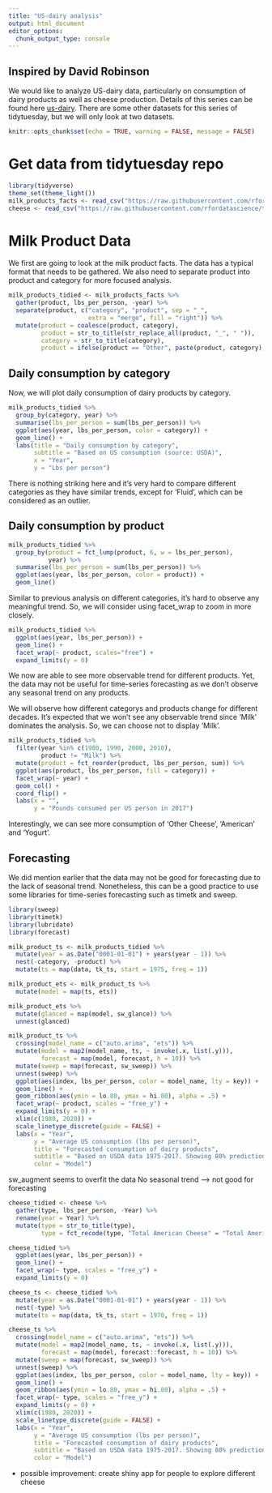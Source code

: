 ```yaml
---
title: "US-dairy analysis"
output: html_document
editor_options: 
  chunk_output_type: console
---
```

## Inspired by David Robinson

We would like to analyze US-dairy data, particularly on consumption of dairy products as well as cheese production. Details of this series can be found here [us-dairy](https://github.com/rfordatascience/tidytuesday/tree/master/data/2019/2019-01-29). There are some other datasets for this series of tidytuesday, but we will only look at two datasets.
```r
knitr::opts_chunk$set(echo = TRUE, warning = FALSE, message = FALSE)
```

# Get data from tidytuesday repo
```r
library(tidyverse)
theme_set(theme_light())
milk_products_facts <- read_csv("https://raw.githubusercontent.com/rfordatascience/tidytuesday/master/data/2019/2019-01-29/milk_products_facts.csv")
cheese <- read_csv("https://raw.githubusercontent.com/rfordatascience/tidytuesday/master/data/2019/2019-01-29/clean_cheese.csv")
```

# Milk Product Data
We first are going to look at the milk product facts. The data has a typical format that needs to be gathered. We also need to separate product into product and category for more focused analysis.  
```r
milk_products_tidied <- milk_products_facts %>% 
  gather(product, lbs_per_person, -year) %>% 
  separate(product, c("category", "product", sep = "_", 
                      extra = "merge", fill = "right")) %>% 
  mutate(product = coalesce(product, category),
         product = str_to_title(str_replace_all(product, "_", " ")),
         category = str_to_title(category),
         product = ifelse(product == "Other", paste(product, category), product))
```

## Daily consumption by category
Now, we will plot daily consumption of dairy products by category.
```r
milk_products_tidied %>% 
  group_by(category, year) %>% 
  summarise(lbs_per_person = sum(lbs_per_person)) %>% 
  ggplot(aes(year, lbs_per_person, color = category)) +
  geom_line() +
  labs(title = "Daily consumption by category",
       subtitle = "Based on US consumption (source: USDA)",
       x = "Year",
       y = "Lbs per person")
```
There is nothing striking here and it's very hard to compare different categories as they have similar trends, except for 'Fluid', which can be considered as an outlier.

## Daily consumption by product
```r
milk_products_tidied %>% 
  group_by(product = fct_lump(product, 6, w = lbs_per_person),
           year) %>% 
  summarise(lbs_per_person = sum(lbs_per_person)) %>% 
  ggplot(aes(year, lbs_per_person, color = product)) +
  geom_line()
```
Similar to previous analysis on different categories, it's hard to observe any meaningful trend. So, we will consider using facet_wrap to zoom in more closely.

```r
milk_products_tidied %>% 
  ggplot(aes(year, lbs_per_person)) +
  geom_line() + 
  facet_wrap(~ product, scales="free") +
  expand_limits(y = 0)
```
We now are able to see more observable trend for different products. Yet, the data may not be useful for time-series forecasting as we don't observe any seasonal trend on any products.

We will observe how different categorys and products change for different decades. It's expected that we won't see any observable trend since 'Milk' dominates the analysis. So, we can choose not to display 'Milk'.
```r
milk_products_tidied %>% 
  filter(year %in% c(1980, 1990, 2000, 2010),
         product != "Milk") %>% 
  mutate(product = fct_reorder(product, lbs_per_person, sum)) %>% 
  ggplot(aes(product, lbs_per_person, fill = category)) + 
  facet_wrap(~ year) +
  geom_col() + 
  coord_flip() +
  labs(x = "",
       y = "Pounds consumed per US person in 2017")
```
Interestingly, we can see more consumption of 'Other Cheese', 'American' and 'Yogurt'.

## Forecasting
We did mention earlier that the data may not be good for forecasting due to the lack of seasonal trend. Nonetheless, this can be a good practice to use some libraries for time-series forecasting such as timetk and sweep.
```r
library(sweep)
library(timetk)
library(lubridate)
library(forecast)

milk_product_ts <- milk_products_tidied %>%
  mutate(year = as.Date("0001-01-01") + years(year - 1)) %>%
  nest(-category, -product) %>%
  mutate(ts = map(data, tk_ts, start = 1975, freq = 1))

milk_product_ets <- milk_product_ts %>%
  mutate(model = map(ts, ets))

milk_product_ets %>%
  mutate(glanced = map(model, sw_glance)) %>% 
  unnest(glanced)

milk_product_ts %>%
  crossing(model_name = c("auto.arima", "ets")) %>%
  mutate(model = map2(model_name, ts, ~ invoke(.x, list(.y))),
         forecast = map(model, forecast, h = 10)) %>%
  mutate(sweep = map(forecast, sw_sweep)) %>%
  unnest(sweep) %>% 
  ggplot(aes(index, lbs_per_person, color = model_name, lty = key)) +
  geom_line() +
  geom_ribbon(aes(ymin = lo.80, ymax = hi.80), alpha = .5) +
  facet_wrap(~ product, scales = "free_y") +
  expand_limits(y = 0) +
  xlim(c(1980, 2020)) +
  scale_linetype_discrete(guide = FALSE) +
  labs(x = "Year",
       y = "Average US consumption (lbs per person)",
       title = "Forecasted consumption of dairy products",
       subtitle = "Based on USDA data 1975-2017. Showing 80% prediction intervals.",
       color = "Model")
```
sw_augment seems to overfit the data
No seasonal trend --> not good for forecasting

```r

cheese_tidied <- cheese %>%
  gather(type, lbs_per_person, -Year) %>%
  rename(year = Year) %>%
  mutate(type = str_to_title(type),
         type = fct_recode(type, "Total American Cheese" = "Total American Chese"))

cheese_tidied %>%
  ggplot(aes(year, lbs_per_person)) +
  geom_line() +
  facet_wrap(~ type, scales = "free_y") +
  expand_limits(y = 0)

cheese_ts <- cheese_tidied %>%
  mutate(year = as.Date("0001-01-01") + years(year - 1)) %>%
  nest(-type) %>%
  mutate(ts = map(data, tk_ts, start = 1970, freq = 1))

cheese_ts %>%
  crossing(model_name = c("auto.arima", "ets")) %>%
  mutate(model = map2(model_name, ts, ~ invoke(.x, list(.y))),
         forecast = map(model, forecast::forecast, h = 10)) %>%
  mutate(sweep = map(forecast, sw_sweep)) %>% 
  unnest(sweep) %>%
  ggplot(aes(index, lbs_per_person, color = model_name, lty = key)) +
  geom_line() +
  geom_ribbon(aes(ymin = lo.80, ymax = hi.80), alpha = .5) +
  facet_wrap(~ type, scales = "free_y") +
  expand_limits(y = 0) +
  xlim(c(1980, 2020)) +
  scale_linetype_discrete(guide = FALSE) +
  labs(x = "Year",
       y = "Average US consumption (lbs per person)",
       title = "Forecasted consumption of dairy products",
       subtitle = "Based on USDA data 1975-2017. Showing 80% prediction intervals.",
       color = "Model")
```

- possible improvement: create shiny app for people to explore different cheese